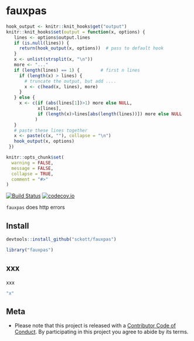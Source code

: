 fauxpas
=======

```r
hook_output <- knitr::knit_hooks$get("output")
knitr::knit_hooks$set(output = function(x, options) {
   lines <- options$output.lines
   if (is.null(lines)) {
     return(hook_output(x, options))  # pass to default hook
   }
   x <- unlist(strsplit(x, "\n"))
   more <- "..."
   if (length(lines) == 1) {        # first n lines
     if (length(x) > lines) {
       # truncate the output, but add ....
       x <- c(head(x, lines), more)
     }
   } else {
     x <- c(if (abs(lines[1])>1) more else NULL,
            x[lines],
            if (length(x)>lines[abs(length(lines))]) more else NULL
           )
   }
   # paste these lines together
   x <- paste(c(x, ""), collapse = "\n")
   hook_output(x, options)
 })

knitr::opts_chunk$set(
  warning = FALSE,
  message = FALSE,
  collapse = TRUE,
  comment = "#>"
)
```

[![Build Status](https://travis-ci.org/sckott/fauxpas.svg)](https://travis-ci.org/sckott/fauxpas)
[![codecov.io](https://codecov.io/github/sckott/fauxpas/coverage.svg?branch=master)](https://codecov.io/github/sckott/fauxpas?branch=master)

`fauxpas` does http errors

## Install

```r
devtools::install_github("sckott/fauxpas")
```

```r
library("fauxpas")
```

## xxx

xxx

```r
"x"
```

## Meta

* Please note that this project is released with a [Contributor Code of Conduct](CONDUCT.md). By participating in this project you agree to abide by its terms.
